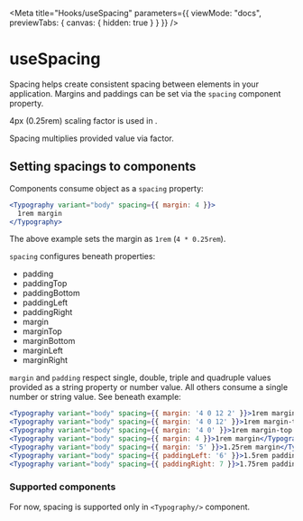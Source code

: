 
<Meta
  title="Hooks/useSpacing"
  parameters={{
    viewMode: "docs",
    previewTabs: {
      canvas: { hidden: true }
    }
  }}
/>

# useSpacing

Spacing helps create consistent spacing between elements in your application.
Margins and paddings can be set via the `spacing` component property.

4px (0.25rem) scaling factor is used in <Typography variant="body" tag="span" children="react-lib-components" />.

Spacing multiplies provided value via factor.

## Setting spacings to components

Components consume object as a `spacing` property:

```jsx
<Typography variant="body" spacing={{ margin: 4 }}>
  1rem margin
</Typography>
```

The above example sets the margin as `1rem` (`4 * 0.25rem`).

`spacing` configures beneath properties:

- padding
- paddingTop
- paddingBottom
- paddingLeft
- paddingRight
- margin
- marginTop
- marginBottom
- marginLeft
- marginRight

`margin` and `padding` respect single, double, triple and quadruple values provided as a string property or number value.
All others consume a single number or string value. See beneath example:

```jsx
<Typography variant="body" spacing={{ margin: '4 0 12 2' }}>1rem margin-top, 0 margin-right, 3rem margin-bottom, 0.5rem margin-left</Typography>
<Typography variant="body" spacing={{ margin: '4 0 12' }}>1rem margin-top, 0 margin-right & margin-left, 3rem margin-bottom</Typography>
<Typography variant="body" spacing={{ margin: '4 0' }}>1rem margin-top & margin-bottom, 0 margin-right & margin-left</Typography>
<Typography variant="body" spacing={{ margin: 4 }}>1rem margin</Typography>
<Typography variant="body" spacing={{ margin: '5' }}>1.25rem margin</Typography>
<Typography variant="body" spacing={{ paddingLeft: '6' }}>1.5rem padding-left</Typography>
<Typography variant="body" spacing={{ paddingRight: 7 }}>1.75rem padding-left</Typography>
```

### Supported components

For now, spacing is supported only in `<Typography/>` component.
